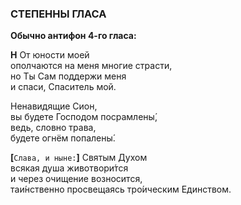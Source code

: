 ### СТЕПЕННЫ ГЛАСА

**Обычно антифон 4-го гласа:**

**Н** От юности моей  
ополчаются на меня многие страсти,  
но Ты Сам поддержи меня  
и спаси, Спаситель мой.

Ненавидящие Сион,  
вы будете Господом посрамлены́,  
ведь, словно трава,  
будете огнём попалены́.

**[**`Слава, и ныне:`**]** Святым Духом  
всякая душа животвори́тся  
и через очищение возносится,  
таи́нственно просвещаясь тро́ическим Единством.

